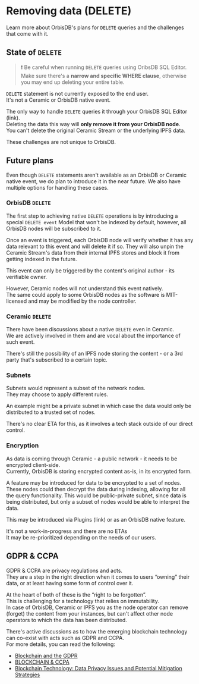 # Removing data (DELETE)

Learn more about OrbisDB's plans for `DELETE` queries and the challenges that come with it.

## State of `DELETE`

> ❗ Be careful when running `DELETE` queries using OribsDB SQL Editor.\
> Make sure there's a **narrow and specific WHERE clause**, otherwise you may end up deleting your entire table.

`DELETE` statement is not currently exposed to the end user.\
It's not a Ceramic or OrbisDB native event.

The only way to handle `DELETE` queries it through your OrbisDB SQL Editor (link).\
Deleting the data this way will **only remove it from your OrbisDB node**.\
You can't delete the original Ceramic Stream or the underlying IPFS data.

These challenges are not unique to OrbisDB.

## Future plans

Even though `DELETE` statements aren't available as an OrbisDB or Ceramic native event, we do plan to introduce it in the near future. We also have multiple options for handling these cases.

### OrbisDB `DELETE`

The first step to achieving native `DELETE` operations is by introducing a special `DELETE event` Model that won't be indexed by default, however, all OrbisDB nodes will be subscribed to it.

Once an event is triggered, each OrbisDB node will verify whether it has any data relevant to this event and will delete it if so. They will also unpin the Ceramic Stream's data from their internal IPFS stores and block it from getting indexed in the future.

This event can only be triggered by the content's original author - its verifiable owner.

However, Ceramic nodes will not understand this event natively.\
The same could apply to some OrbisDB nodes as the software is MIT-licensed and may be modified by the node controller.

### Ceramic `DELETE`

There have been discussions about a native `DELETE` even in Ceramic.\
We are actively involved in them and are vocal about the importance of such event.

There's still the possibility of an IPFS node storing the content - or a 3rd party that's subscribed to a certain topic.

### Subnets

Subnets would represent a subset of the network nodes.\
They may choose to apply different rules. 

An example might be a private subnet in which case the data would only be distributed to a trusted set of nodes. 

There's no clear ETA for this, as it involves a tech stack outside of our direct control.

### Encryption

As data is coming through Ceramic - a public network - it needs to be encrypted client-side.\
Currently, OrbisDB is storing encrypted content as-is, in its encrypted form.

A feature may be introduced for data to be encrypted to a set of nodes.\
These nodes could then decrypt the data during indexing, allowing for all the query functionality.
This would be public-private subnet, since data is being distributed, but only a subset of nodes would be able to interpret the data.

This may be introduced via Plugins (link) or as an OrbisDB native feature.

It's not a work-in-progress and there are no ETAs\
It may be re-prioritized depending on the needs of our users.

## GDPR & CCPA

GDPR & CCPA are privacy regulations and acts.\
They are a step in the right direction when it comes to users “owning” their data, or at least having some form of control over it.

At the heart of both of these is the “right to be forgotten”.\
This is challenging for a technology that relies on immutability.\
In case of OrbisDB, Ceramic or IPFS you as the node operator can remove (forget) the content from your instances, but can't affect other node operators to which the data has been distributed.

There's active discussions as to how the emerging blockchain technology can co-exist with acts such as GDPR and CCPA.\
For more details, you can read the following:

- [Blockchain and the GDPR](https://www.europarl.europa.eu/RegData/etudes/STUD/2019/634445/EPRS_STU(2019)634445_EN.pdf)
- [BLOCKCHAIN & CCPA](https://digitalcommons.law.scu.edu/cgi/viewcontent.cgi?article=1667&context=chtlj)
- [Blockchain Technology: Data Privacy Issues and Potential Mitigation Strategies](https://www.davispolk.com/sites/default/files/blockchain_technology_data_privacy_issues_and_potential_mitigation_strategies_w-021-8235.pdf)